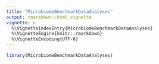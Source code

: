 ```yaml
---
title: "MicrobiomeBenchmarkDataAnalyses"
output: rmarkdown::html_vignette
vignette: >
  %\VignetteIndexEntry{MicrobiomeBenchmarkDataAnalyses}
  %\VignetteEngine{knitr::rmarkdown}
  %\VignetteEncoding{UTF-8}
---
```



```r
library(MicrobiomeBenchmarkDataAnalyses)
```


